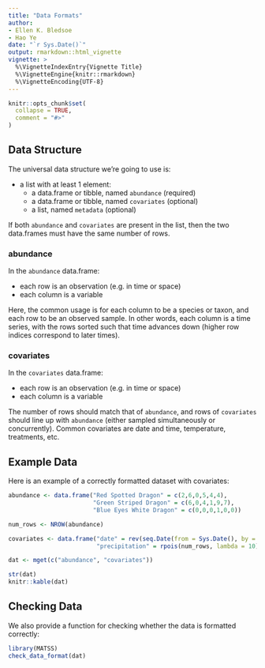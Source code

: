 ```yaml
---
title: "Data Formats"
author: 
- Ellen K. Bledsoe
- Hao Ye
date: "`r Sys.Date()`"
output: rmarkdown::html_vignette
vignette: >
  %\VignetteIndexEntry{Vignette Title}
  %\VignetteEngine{knitr::rmarkdown}
  %\VignetteEncoding{UTF-8}
---
```


```r
knitr::opts_chunk$set(
  collapse = TRUE,
  comment = "#>"
)
```

## Data Structure

The universal data structure we're going to use is:

* a list with at least 1 element:
  - a data.frame or tibble, named `abundance` (required)
  - a data.frame or tibble, named `covariates` (optional)
  - a list, named `metadata` (optional)
  
If both `abundance` and `covariates` are present in the list, then the two data.frames must have the same number of rows.

### abundance

In the `abundance` data.frame:

* each row is an observation (e.g. in time or space)
* each column is a variable

Here, the common usage is for each column to be a species or taxon, and each row to be an observed sample. In other words, each column is a time series, with the rows sorted such that time advances down (higher row indices correspond to later times).

### covariates

In the `covariates` data.frame:

* each row is an observation (e.g. in time or space)
* each column is a variable

The number of rows should match that of `abundance`, and rows of `covariates` should line up with `abundance` (either sampled simultaneously or concurrently). Common covariates are date and time, temperature, treatments, etc.

## Example Data

Here is an example of a correctly formatted dataset with covariates:

```r
abundance <- data.frame("Red Spotted Dragon" = c(2,6,0,5,4,4),
                        "Green Striped Dragon" = c(6,0,4,1,9,7),
                        "Blue Eyes White Dragon" = c(0,0,0,1,0,0))

num_rows <- NROW(abundance)

covariates <- data.frame("date" = rev(seq.Date(from = Sys.Date(), by = "-1 year", length.out = num_rows)), 
                         "precipitation" = rpois(num_rows, lambda = 10))

dat <- mget(c("abundance", "covariates"))

str(dat)
knitr::kable(dat)
```

## Checking Data

We also provide a function for checking whether the data is formatted correctly:

```r
library(MATSS)
check_data_format(dat)
```

